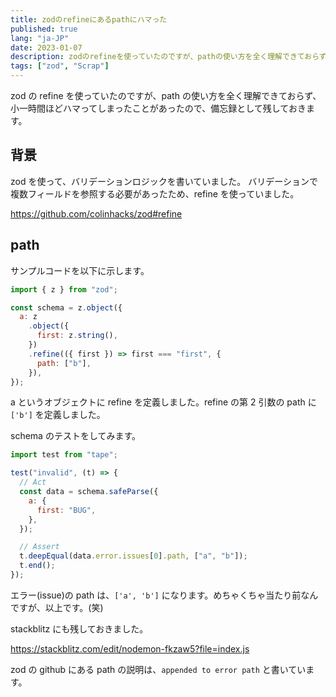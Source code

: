 ```yaml
---
title: zodのrefineにあるpathにハマった
published: true
lang: "ja-JP"
date: 2023-01-07
description: zodのrefineを使っていたのですが、pathの使い方を全く理解できておらず、小一時間ほどハマってしまったことがあったので、備忘録として残しておきます。
tags: ["zod", "Scrap"]
---
```


zod の refine を使っていたのですが、path の使い方を全く理解できておらず、小一時間ほどハマってしまったことがあったので、備忘録として残しておきます。

## 背景

zod を使って、バリデーションロジックを書いていました。
バリデーションで複数フィールドを参照する必要があったため、refine を使っていました。

https://github.com/colinhacks/zod#refine

## path

サンプルコードを以下に示します。

```javascript
import { z } from "zod";

const schema = z.object({
  a: z
    .object({
      first: z.string(),
    })
    .refine(({ first }) => first === "first", {
      path: ["b"],
    }),
});
```

a というオブジェクトに refine を定義しました。refine の第 2 引数の path に `['b']` を定義しました。

schema のテストをしてみます。

```javascript
import test from "tape";

test("invalid", (t) => {
  // Act
  const data = schema.safeParse({
    a: {
      first: "BUG",
    },
  });

  // Assert
  t.deepEqual(data.error.issues[0].path, ["a", "b"]);
  t.end();
});
```

エラー(issue)の path は、`['a', 'b']` になります。めちゃくちゃ当たり前なんですが、以上です。(笑)

stackblitz にも残しておきました。

https://stackblitz.com/edit/nodemon-fkzaw5?file=index.js

zod の github にある path の説明は、`appended to error path` と書いています。
